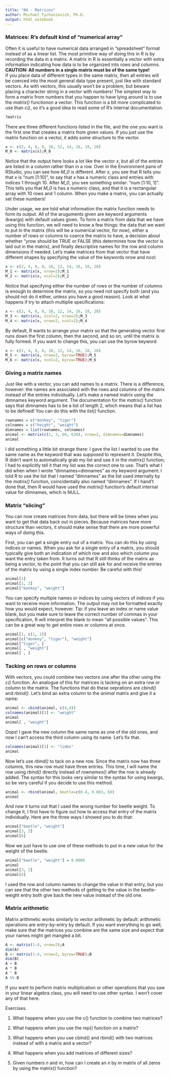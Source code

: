 ```yaml
---
title: "04 - Matrices"
author: Michael Tychonievich, Ph.D.
output: html_notebook
---
```


### Matrices: R's default kind of "numerical array"

Often it is useful to have numerical data arranged in "spreadsheet" format
instead of as a linear list.  The most primitive way of doing this in R is by
recording the data in a matrix.  A matrix in R is essentially a vector with
extra information indicating how data is to be organized into rows and columns.
**CAUTION: All numbers in a single matrix must be of the same type!**  
If you place data of different types in the same matrix, then all entries will
be coerced into the most general data type present, just like with standard
vectors.  As with vectors, this
usually won't be a problem, but beware placing a character string in a vector
with numbers!  The simplest way to form a matrix from numbers that you happen
to have lying around is to use the _matrix()_ functionon a vector.  This
function is a bit more complicated to use than _c()_, so it's a good idea to
read some of R's internal documentation.

```r
?matrix
```

There are three different functions listed in the file, and the one you want
is the first one that creates a matrix from given values.  If you just use the
matrix function on a vector, it adds some structure to the vector.

```r
x <- c(2, 4, 6, 8, 10, 12, 14, 16, 18, 20)
M_0 <- matrix(x);M_0
```

Notice that the output here looks a lot like the vector _x_, but all of the
entries are listed in a column rather than in a row.  Over in the Environment
pane of RStudio, you can see how _M_0_ is different.  After _x_, you see that R
tells you that _x_ is "num [1:10]", to say that _x_ has a numeric class and
entries with indices 1 through 10.  After _M_0_, you see something similar: 
"num [1:10, 1]".  This tells you that _M_0_ is has a numeric class, and that it
is a rectangular array with 10 rows and 1 column.  When you make a matrix, you
can actually set these numbers!

Under usage, we are told what information the matrix function needs to form
its output.  All of the aruguments given are keyword arguments (kwargs)
with default values given.  To form a matrix from data that we have using
this function, we will need to know a few things: the data that we want to
put in the matrix (this will be a numerical vector, for now), either a number
of rows or columns to coerce the matrix to have, a decision about whether
"yrow should be TRUE or FALSE (this determines how the vector is laid out
in the matrix), and finally descriptive names for the row and column
dimensions if needed.  Let's make matrices from that vector that have different
shapes by specifying the value of the keywords nrow and ncol:

```r
x <- c(2, 4, 6, 8, 10, 12, 14, 16, 18, 20)
M_1 <- matrix(x, nrow=2);M_1
M_2 <- matrix(x, ncol=2);M_2
```

Notice that specifying either the number of rows or the number of columns is
enough to determine the matrix, so you need not specify both (and you should
not do it either, unless you have a good reason).  Look at what happens if try
to attach multiplie specifications:

```r
x <- c(2, 4, 6, 8, 10, 12, 14, 16, 18, 20)
M_3 <- matrix(x, ncol=2, nrow=2);M_3
M_4 <- matrix(x, nrow=2, ncol=2);M_4
```

By default, R wants to arrange your matrix so that the generating vector first
runs down the first column, then the second, and so on, until the matrix is
fully formed.  If you want to change this, you can use the byrow keyword

```r
x <- c(2, 4, 6, 8, 10, 12, 14, 16, 18, 20)
M_5 <- matrix(x, nrow=2, byrow=TRUE);M_5
M_6 <- matrix(x, ncol=2, byrow=TRUE);M_6
```

### Giving a matrix names

Just like with a vector, you can add names to a matrix.  There is a difference,
however: the names are associated with the rows and columns of the matrix
instead of the entries individually.  Let's make a named matrix using the
dimnames keyword argument.  The documentation for the _matrix()_ function says
that dimnames has to be a list of length 2, which means that a list has to be
defined!  You can do this with the _list()_ function.

```r
rownames = c("monkey", "tiger")
colnames = c("height", "weight")
dimnames = list(rownames, colnames)
animal <- matrix(c(2, 3, 60, 620), nrow=2, dimnames=dimnames)
animal
```

I did something a little bit strange there: I gave the list I wanted to use the
same name as the keyword that was supposed to represent it.  Despite this, R
didn't want to automatically grab my list and use it in the _matrix()_ function;
I had to explicitly tell it that my list was the correct one to use.  That's
what I did when when I wrote "dimnames=dimnames" as my keyword argument: I told
R to use the list that I named "dimnames" as the list used internally by the
_matrix()_ function, coincidentally also named "dimnames".  If I hand't done
that, then R would have used the _matrix()_ function's default internal value
for dimnames, which is NULL.

### Matrix "slicing"

You can now create matrices from data, but there will be times when you want to
get that data back out in pieces.  Because matrices have more structure than
vectors, it should make sense that there are more powerful ways of doing this.

First, you can get a single entry out of a matrix.  You can do this by using
indices or names.  When you ask for a single entry of a matrix, you should 
typically give both an indication of which row and also which column you want
the entry taken from.  It turns out that R still thinks of the matrix as being
a vector, to the point that you can still ask for and receive the entries of
the matrix by using a single index number.  Be careful with this!


```r
animal[1]
animal[1, 2]
animal["monkey", "weight"]
```

You can specify multiple names or indices by using vectors of indices if you
want to receive more information.  The output may not be formatted exactly how you would expect, however.  Tip: if you leave an index or name value blank, but you
make sure to leave the correct number of commas in your specification, R will
interpret the blank to mean "all possible values".  This can be a great way to
get entire rows or columns at once.

```r
animal[1, c(1, 2)]
animal[c("monkey", "tiger"), "weight"]
animal["tiger", ]
animal[ , "weight"]
animal[ , ]
```

### Tacking on rows or columns

With vectors, you could combine two vectors one after tha other using the _c()_
function.  An analogue of this for matrices is tacking on an extra row or
column to the matrix.  The functions that do these oeprations are _cbind()_ and _rbind()_.  Let's bind an extra column to the _animal_ matrix and give it a
name:

```r
animal <- cbind(animal, c(4,4))
colnames(animal)[3] <- "weight"
animal
animal[ , "weight"]
```

Oops!  I gave the new column the same name as one of the old ones, and now
I can't access the third column using its name.  Let's fix that.

```r
colnames(animal)[3] <- "limbs"
animal
```

Now let's use _rbind()_ to tack on a new row.  Since the matrix now has three
columns, this new row must have three entries.  This time, I will name the row
using _rbind()_ directly instead of _rownames()_ after the row is already added.
The syntax for this looks very similar to the syntax for using kwargs, so be
very careful if you decide to use this method.

```r
animal <- rbind(animal, beetle=c(0.4, 0.003, 6))
animal

```

And now it turns out that I used the wrong number for beetle weight.  To change
it, I first have to figure out how to access that entry of the matrix
individually.  Here are the three ways I showed you to do that:

```r
animal["beetle", "weight"]
animal[3, 2]
animal[6]

```

Now we just have to use one of these methods to put in a new value for the
weight of the beetle.

```r
animal["beetle", "weight"] = 0.0008
animal
animal[3, 2]
animal[6]

```

I used the row and column names to change the value in that entry, but you can
see that the other two methods of getting to the value in the beetle-weight
entry both give back the new value instead of the old one.

### Matrix arithmetic

Matrix arithmetic works similarly to vector arithmetic by default: arithmetic
operations are entry-by-entry by default.  If you want everything to go well,
make sure that the matrices you combine are the same size and expect that your
names might get mangled a bit.

```r
A <- matrix(1:4, nrow=2);A
dim(A)
B <- matrix(1:4, nrow=2, byrow=TRUE);B
dim(B)
A + B
A * B
A ^ B
A %% B
```

If you want to perform matrix multiplication or other operations that you saw
in your linear algebra class, you will need to use other syntax.  I won't
cover any of that here.

Exercises.

1.  What happens when you use the c() function to combine two matrices?

2.  What happens when you use the rep() function on a matrix?

3.  What happens when you use cbind() and rbind() with two matrices instead of
with a matrix and a vector?

4.  What happens when you add matrices of different sizes?

5.  Given numbers _n_ and _m_, how can I create an _n_ by _m_ matrix of all
zeros by using the matrix() function?